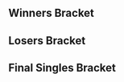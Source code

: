 {{SetGame|melee}}{{DISPLAYTITLE:Low Tier City 2: ''Melee'' Singles Bracket}}{{tabs static
|name1=Overview
|link1=Low Tier City/2/Melee
|name2=Singles Bracket
|link2=Low Tier City/2/Melee/Singles Bracket
|name3=Doubles Bracket
|link3=Low Tier City/2/Melee/Doubles Bracket
|This=2
}}<!-- Generated with http://tournament-nub.rhcloud.com/toliquipedia -->

==Winners Bracket==
{{32DEWBracketA
|tourneylink=Low Tier City/2/Melee
|tourneyname=Low Tier City 2
|r1m1p1=Wobbles |r1m1p1flag=us |r1m1p1score=W |r1m1win=1
|r1m1p2=Bye |r1m1p2flag= |r1m1p2score=-

|r1m2p1=Ripple |r1m2p1flag=us |r1m2p1score=0 |r1m2win=2
|r1m2p2=WaterlessFishie |r1m2p2flag=us |r1m2p2score=2

|r1m3p1=Zinth |r1m3p1flag=us |r1m3p1score=W |r1m3win=1
|r1m3p2=Bye |r1m3p2flag= |r1m3p2score=-

|r1m4p1=PB&J |r1m4p1flag=us |r1m4p1score=2 |r1m4win=1
|r1m4p2=DMW |r1m4p2flag=us |r1m4p2score=0

|r1m5p1=Penguin |r1m5p1flag= |r1m5p1score=W |r1m5win=1
|r1m5p2=Bye |r1m5p2flag= |r1m5p2score=-

|r1m6p1=Westballz |r1m6p1flag=us |r1m6p1score=2 |r1m6win=1
|r1m6p2=aliami |r1m6p2flag= |r1m6p2score=0

|r1m7p1=Jake13 |r1m7p1flag=us |r1m7p1score=W |r1m7win=1
|r1m7p2=Bye |r1m7p2flag= |r1m7p2score=-

|r1m8p1=King Ramses |r1m8p1flag=us |r1m8p1score=2 |r1m8win=1
|r1m8p2=Hamyojo |r1m8p2flag=us |r1m8p2score=1
|r1m8p1char1=fox |r1m8p2char1=yoshi |r1m8p1stock1=1 |r1m8p2stock1=0 |r1m8win1=1 |r1m8stage1=Final Destination
|r1m8p1char2=fox |r1m8p2char2=yoshi |r1m8p1stock2=0 |r1m8p2stock2=1 |r1m8win2=2 |r1m8stage2=Battlefield
|r1m8p1char3=fox |r1m8p2char3=yoshi |r1m8p1stock3=2 |r1m8p2stock3=0 |r1m8win3=1 |r1m8stage3=Dream Land
|r1m8details={{BracketMatchDetails|preview=|lrthread=|interview=|recap=|comment=|live=|vod=https://youtu.be/PnVJGYcDu3M}}

|r1m9p1=Mojo |r1m9p1flag=us |r1m9p1score=W |r1m9win=1
|r1m9p2=Bye |r1m9p2flag= |r1m9p2score=-

|r1m10p1=Skeith |r1m10p1flag=us |r1m10p1score=2 |r1m10win=1
|r1m10p2=nevakee |r1m10p2flag= |r1m10p2score=0

|r1m11p1=Laudandus |r1m11p1flag=us |r1m11p1score=W |r1m11win=1
|r1m11p2=Bye |r1m11p2flag= |r1m11p2score=-

|r1m12p1=Dizzy |r1m12p1flag=us |r1m12p1score=0 |r1m12win=2
|r1m12p2=DMG |r1m12p2flag=us |r1m12p2score=2

|r1m13p1=Albert |r1m13p1flag=us |r1m13p1score=W |r1m13win=1
|r1m13p2=Bye |r1m13p2flag= |r1m13p2score=-

|r1m14p1=K9 |r1m14p1flag=us |r1m14p1score=0 |r1m14win=2
|r1m14p2=JaggedCole |r1m14p2flag=us |r1m14p2score=2

|r1m15p1=Mew2King |r1m15p1flag=us |r1m15p1score=W |r1m15win=1
|r1m15p2=Bye |r1m15p2flag= |r1m15p2score=-

|r1m16p1=Mouf |r1m16p1flag=us |r1m16p1score=2 |r1m16win=1
|r1m16p2=Denti |r1m16p2flag=us |r1m16p2score=0

|r2m1p1=Wobbles |r2m1p1flag=us |r2m1p1score=2 |r2m1win=1
|r2m1p2=WaterlessFishie |r2m1p2flag=us |r2m1p2score=0

|r2m2p1=Zinth |r2m2p1flag=us |r2m2p1score=0 |r2m2win=2
|r2m2p2=PB&J |r2m2p2flag=us |r2m2p2score=2

|r2m3p1=Penguin |r2m3p1flag= |r2m3p1score=0 |r2m3win=2
|r2m3p2=Westballz |r2m3p2flag=us |r2m3p2score=2
|r2m3p1char1=cf |r2m3p2char1=dk |r2m3p1stock1=0 |r2m3p2stock1=1 |r2m3win1=2 |r2m3stage1=Battlefield
|r2m3p1char2=cf |r2m3p2char2=dk |r2m3p1stock2=0 |r2m3p2stock2=1 |r2m3win2=2 |r2m3stage2=Battlefield
|r2m3details={{BracketMatchDetails|preview=|lrthread=|interview=|recap=|comment=|live=|vod=https://youtu.be/hORrhkTf1k4}}

|r2m4p1=Jake13 |r2m4p1flag=us |r2m4p1score=2 |r2m4win=1
|r2m4p2=King Ramses |r2m4p2flag=us |r2m4p2score=0

|r2m5p1=Mojo |r2m5p1flag=us |r2m5p1score=2 |r2m5win=1
|r2m5p2=Skeith |r2m5p2flag=us |r2m5p2score=0

|r2m6p1=Laudandus |r2m6p1flag=us |r2m6p1score=2 |r2m6win=1
|r2m6p2=DMG |r2m6p2flag=us |r2m6p2score=0

|r2m7p1=Albert |r2m7p1flag=us |r2m7p1score=2 |r2m7win=1
|r2m7p2=JaggedCole |r2m7p2flag=us |r2m7p2score=0

|r2m8p1=Mew2King |r2m8p1flag=us |r2m8p1score=2 |r2m8win=1
|r2m8p2=Mouf |r2m8p2flag=us |r2m8p2score=0
|r2m8p1char1=sheik |r2m8p2char1=peach |r2m8p1stock1=3 |r2m8p2stock1=0 |r2m8win1=1 |r2m8stage1=Final Destination
|r2m8p1char2=marth |r2m8p2char2=peach |r2m8p1stock2=4 |r2m8p2stock2=0 |r2m8win2=1 |r2m8stage2=Yoshi's Story
|r2m8details={{BracketMatchDetails|preview=|lrthread=|interview=|recap=|comment=|live=|vod=https://youtu.be/HUoOnUwBgII}}

|r3m1p1=Wobbles |r3m1p1flag=us |r3m1p1score=2 |r3m1win=1
|r3m1p2=PB&J |r3m1p2flag=us |r3m1p2score=0
|r3m1p1char1=ic |r3m1p2char1=fox |r3m1p1stock1=1 |r3m1p2stock1=0 |r3m1win1=1 |r3m1stage1=Yoshi's Story
|r3m1p1char2=ic |r3m1p2char2=fox |r3m1p1stock2=2 |r3m1p2stock2=0 |r3m1win2=1 |r3m1stage2=Yoshi's Story
|r3m1details={{BracketMatchDetails|preview=|lrthread=|interview=|recap=|comment=|live=|vod=https://youtu.be/CVMrHBX19To}}

|r3m2p1=Westballz |r3m2p1flag=us |r3m2p1score=1 |r3m2win=2
|r3m2p2=Jake13 |r3m2p2flag=us |r3m2p2score=2
|r3m2p1char1=dk |r3m2p2char1=falco |r3m2p1stock1=0 |r3m2p2stock1=2 |r3m2win1=2 |r3m2stage1=Dream Land
|r3m2p1char2=falco |r3m2p2char2=falco |r3m2p1stock2=2 |r3m2p2stock2=0 |r3m2win2=1 |r3m2stage2=Yoshi's Story
|r3m2p1char3=falco |r3m2p2char3=falco |r3m2p1stock3=0 |r3m2p2stock3=1 |r3m2win3=2 |r3m2stage3=Battlefield
|r3m2details={{BracketMatchDetails|preview=|lrthread=|interview=|recap=|comment=|live=|vod=https://youtu.be/5yTY6tZpwWo}}

|r3m3p1=Mojo |r3m3p1flag=us |r3m3p1score=0 |r3m3win=2
|r3m3p2=Laudandus |r3m3p2flag=us |r3m3p2score=2

|r3m4p1=Albert |r3m4p1flag=us |r3m4p1score=0 |r3m4win=2
|r3m4p2=Mew2King |r3m4p2flag=us |r3m4p2score=2
|r3m4p1char1=falco |r3m4p2char1=sheik |r3m4p1stock1=0 |r3m4p2stock1=3 |r3m4win1=2 |r3m4stage1=Battlefield
|r3m4p1char2=falco |r3m4p2char2=marth |r3m4p1stock2=0 |r3m4p2stock2=2 |r3m4win2=2 |r3m4stage2=Final Destination
|r3m4details={{BracketMatchDetails|preview=|lrthread=|interview=|recap=|comment=|live=|vod=https://youtu.be/kuDCx1SIO90}}

|r4m1p1=Wobbles |r4m1p1flag=us |r4m1p1score=3 |r4m1win=1
|r4m1p2=Jake13 |r4m1p2flag=us |r4m1p2score=1
|r4m1p1char1=ic |r4m1p2char1=falco |r4m1p1stock1=2 |r4m1p2stock1=0 |r4m1win1=1 |r4m1stage1=Yoshi's Story
|r4m1p1char2=ic |r4m1p2char2=falco |r4m1p1stock2=3 |r4m1p2stock2=0 |r4m1win2=1 |r4m1stage2=Pokémon Stadium
|r4m1p1char3=ic |r4m1p2char3=fox |r4m1p1stock3=0 |r4m1p2stock3=1 |r4m1win3=2 |r4m1stage3=Dream Land
|r4m1p1char4=ic |r4m1p2char4=peach |r4m1p1stock4=2 |r4m1p2stock4=0 |r4m1win4=1 |r4m1stage4=Final Destination
|r4m1details={{BracketMatchDetails|preview=|lrthread=|interview=|recap=|comment=|live=|vod=https://youtu.be/HUQbrqVAemY}}

|r4m2p1=Laudandus |r4m2p1flag=us |r4m2p1score=0 |r4m2win=2
|r4m2p2=Mew2King |r4m2p2flag=us |r4m2p2score=3
|r4m2p1char1=sheik |r4m2p2char1=sheik |r4m2p1stock1=0 |r4m2p2stock1=4 |r4m2win1=2 |r4m2stage1=Final Destination
|r4m2p1char2=sheik |r4m2p2char2=sheik |r4m2p1stock2=0 |r4m2p2stock2=3 |r4m2win2=2 |r4m2stage2=Battlefield
|r4m2p1char3=sheik |r4m2p2char3=sheik |r4m2p1stock3=0 |r4m2p2stock3=2 |r4m2win3=2 |r4m2stage3=Dream Land
|r4m2details={{BracketMatchDetails|preview=|lrthread=|interview=|recap=|comment=|live=|vod=https://youtu.be/wdpy4iGqVo4}}
}}

==Losers Bracket==
{{32DELBracketSmwA
|tourneylink=Low Tier City/2/Melee
|tourneyname=Low Tier City 2
|l1placement=25-32
|l2placement=17-24
|l3placement=13-16
|l4placement=9-12
|l5placement=7-8
|l6placement=5-6

|l1m1p1=Bye |l1m1p1flag= |l1m1p1score=- |l1m1win=2
|l1m1p2=Ripple |l1m1p2flag=us |l1m1p2score=W

|l1m2p1=Bye |l1m2p1flag= |l1m2p1score=- |l1m2win=2
|l1m2p2=DMW |l1m2p2flag=us |l1m2p2score=W

|l1m3p1=Bye |l1m3p1flag= |l1m3p1score=- |l1m3win=2
|l1m3p2=aliami |l1m3p2flag= |l1m3p2score=W

|l1m4p1=Bye |l1m4p1flag= |l1m4p1score=- |l1m4win=2
|l1m4p2=Hamyojo |l1m4p2flag=us |l1m4p2score=W

|l1m5p1=Bye |l1m5p1flag= |l1m5p1score=- |l1m5win=2
|l1m5p2=nevakee |l1m5p2flag= |l1m5p2score=W

|l1m6p1=Bye |l1m6p1flag= |l1m6p1score=- |l1m6win=2
|l1m6p2=Dizzy |l1m6p2flag=us |l1m6p2score=W

|l1m7p1=Bye |l1m7p1flag= |l1m7p1score=- |l1m7win=2
|l1m7p2=K9 |l1m7p2flag=us |l1m7p2score=W

|l1m8p1=Bye |l1m8p1flag= |l1m8p1score=- |l1m8win=2
|l1m8p2=Denti |l1m8p2flag=us |l1m8p2score=W

|l2m1p1=Mouf |l2m1p1flag=us |l2m1p1score=0 |l2m1win=2
|l2m1p2=Ripple |l2m1p2flag=us |l2m1p2score=2

|l2m2p1=JaggedCole |l2m2p1flag=us |l2m2p1score=0 |l2m2win=2
|l2m2p2=DMW |l2m2p2flag=us |l2m2p2score=2

|l2m3p1=DMG |l2m3p1flag=us |l2m3p1score=0 |l2m3win=2
|l2m3p2=aliami |l2m3p2flag= |l2m3p2score=2

|l2m4p1=Skeith |l2m4p1flag=us |l2m4p1score=0 |l2m4win=2
|l2m4p2=Hamyojo |l2m4p2flag=us |l2m4p2score=2

|l2m5p1=King Ramses |l2m5p1flag=us |l2m5p1score=2 |l2m5win=1
|l2m5p2=nevakee |l2m5p2flag= |l2m5p2score=0

|l2m6p1=Penguin |l2m6p1flag= |l2m6p1score=2 |l2m6win=1
|l2m6p2=Dizzy |l2m6p2flag=us |l2m6p2score=0

|l2m7p1=Zinth |l2m7p1flag=us |l2m7p1score=2 |l2m7win=1
|l2m7p2=K9 |l2m7p2flag=us |l2m7p2score=0

|l2m8p1=WaterlessFishie |l2m8p1flag=us |l2m8p1score=0 |l2m8win=2
|l2m8p2=Denti |l2m8p2flag=us |l2m8p2score=2

|l3m1p1=Ripple |l3m1p1flag=us |l3m1p1score=2 |l3m1win=1
|l3m1p2=DMW |l3m1p2flag=us |l3m1p2score=0

|l3m2p1=aliami |l3m2p1flag= |l3m2p1score=0 |l3m2win=2
|l3m2p2=Hamyojo |l3m2p2flag=us |l3m2p2score=2

|l3m3p1=King Ramses |l3m3p1flag=us |l3m3p1score=0 |l3m3win=2
|l3m3p2=Penguin |l3m3p2flag= |l3m3p2score=2

|l3m4p1=Zinth |l3m4p1flag=us |l3m4p1score=2 |l3m4win=1
|l3m4p2=Denti |l3m4p2flag=us |l3m4p2score=0

|l4m1p1=Westballz |l4m1p1flag=us |l4m1p1score=2 |l4m1win=1
|l4m1p2=Ripple |l4m1p2flag=us |l4m1p2score=0

|l4m2p1=PB&J |l4m2p1flag=us |l4m2p1score=1 |l4m2win=2
|l4m2p2=Hamyojo |l4m2p2flag=us |l4m2p2score=2
|l4m2p1char1=fox |l4m2p2char1=yoshi |l4m2p1stock1=0 |l4m2p2stock1=2 |l4m2win1=2 |l4m2stage1=Battlefield
|l4m2p1char2=ic |l4m2p2char2=yoshi |l4m2p1stock2=1 |l4m2p2stock2=0 |l4m2win2=1 |l4m2stage2=Yoshi's Story
|l4m2p1char3=falco |l4m2p2char3=yoshi |l4m2p1stock3=0 |l4m2p2stock3=1 |l4m2win3=2 |l4m2stage3=Pokémon Stadium
|l4m2details={{BracketMatchDetails|preview=|lrthread=|interview=|recap=|comment=|live=|vod=https://youtu.be/qSkcMvhOVgA}}

|l4m3p1=Albert |l4m3p1flag=us |l4m3p1score=2 |l4m3win=1
|l4m3p2=Penguin |l4m3p2flag= |l4m3p2score=0

|l4m4p1=Mojo |l4m4p1flag=us |l4m4p1score=2 |l4m4win=1
|l4m4p2=Zinth |l4m4p2flag=us |l4m4p2score=0

|l5m1p1=Westballz |l5m1p1flag=us |l5m1p1score=2 |l5m1win=1
|l5m1p2=Hamyojo |l5m1p2flag=us |l5m1p2score=0
|l5m1p1char1=falco |l5m1p2char1=yoshi |l5m1p1stock1=2 |l5m1p2stock1=0 |l5m1win1=1 |l5m1stage1=Battlefield
|l5m1p1char2=falco |l5m1p2char2=yoshi |l5m1p1stock2=2 |l5m1p2stock2=0 |l5m1win2=1 |l5m1stage2=Battlefield
|l5m1details={{BracketMatchDetails|preview=|lrthread=|interview=|recap=|comment=|live=|vod=https://youtu.be/Jezw6WqIW70}}

|l5m2p1=Albert |l5m2p1flag=us |l5m2p1score=1 |l5m2win=2
|l5m2p2=Mojo |l5m2p2flag=us |l5m2p2score=2
|l5m2p1char1=falco |l5m2p2char1=fox |l5m2p1stock1=1 |l5m2p2stock1=0 |l5m2win1=1 |l5m2stage1=Battlefield
|l5m2p1char2=falco |l5m2p2char2=cf |l5m2p1stock2=0 |l5m2p2stock2=3 |l5m2win2=2 |l5m2stage2=Battlefield
|l5m2p1char3=falco |l5m2p2char3=cf |l5m2p1stock3=0 |l5m2p2stock3=1 |l5m2win3=2 |l5m2stage3=Fountain of Dreams
|l5m2details={{BracketMatchDetails|preview=|lrthread=|interview=|recap=|comment=|live=|vod=https://youtu.be/7KslrO8qpm4}}

|l6m1p1=Laudandus |l6m1p1flag=us |l6m1p1score=0 |l6m1win=2
|l6m1p2=Westballz |l6m1p2flag=us |l6m1p2score=3
|l6m1p1char1=sheik |l6m1p2char1=falco |l6m1p1stock1=0 |l6m1p2stock1=2 |l6m1win1=2 |l6m1stage1=Battlefield
|l6m1p1char2=sheik |l6m1p2char2=falco |l6m1p1stock2=0 |l6m1p2stock2=2 |l6m1win2=2 |l6m1stage2=Fountain of Dreams
|l6m1details={{BracketMatchDetails|preview=|lrthread=|interview=|recap=|comment=|live=|vod=https://youtu.be/jTQ4tAv6RFQ}}

|l6m2p1=Jake13 |l6m2p1flag=us |l6m2p1score=1 |l6m2win=2
|l6m2p2=Mojo |l6m2p2flag=us |l6m2p2score=2
|l6m2p1char1=falco |l6m2p2char1=fox |l6m2p1stock1=0 |l6m2p2stock1=1 |l6m2win1=2 |l6m2stage1=Dream Land
|l6m2p1char2=falco |l6m2p2char2=fox |l6m2p1stock2=1 |l6m2p2stock2=0 |l6m2win2=1 |l6m2stage2=Battlefield
|l6m2p1char3=falco |l6m2p2char3=fox |l6m2p1stock3=0 |l6m2p2stock3=1 |l6m2win3=2 |l6m2stage3=Battlefield
|l6m2details={{BracketMatchDetails|preview=|lrthread=|interview=|recap=|comment=|live=|vod=https://youtu.be/uJ9SDr2v9GY}}
}}
<onlyinclude>
==Final Singles Bracket==
{{DEFinalSmwBracket
|tourneylink=Low Tier City/2/Melee
|tourneyname=Low Tier City 2
|l1placement=4
|r2placement=3
|r3loserplacement=2
|r3winnerplacement=1
|export_score=true
|column-width=180
|column-width-finals=200

<!-- FROM WINNERS -->
|r1m1p1=Wobbles |r1m1p1flag=us |r1m1p1score=1 |r1m1win=2
|r1m1p2=Mew2King |r1m1p2flag=us |r1m1p2score=3
|r1m1p1char1=ic |r1m1p2char1=peach |r1m1p1stock1=0 |r1m1p2stock1=2 |r1m1win1=2 |r1m1stage1=Battlefield
|r1m1p1char2=ic |r1m1p2char2=peach |r1m1p1stock2=0 |r1m1p2stock2=1 |r1m1win2=2 |r1m1stage2=Yoshi's Story
|r1m1p1char3=ic |r1m1p2char3=peach |r1m1p1stock3=1 |r1m1p2stock3=0 |r1m1win3=1 |r1m1stage3=Yoshi's Story
|r1m1p1char4=ic |r1m1p2char4=peach |r1m1p1stock4=0 |r1m1p2stock4=1 |r1m1win4=2 |r1m1stage4=Dream Land
|r1m1details={{BracketMatchDetails|preview=|lrthread=|interview=|recap=|comment=|live=|vod=https://youtu.be/jqj38X8qyLA}}

<!-- FROM LOSERS -->
|l1m1p1=Westballz |l1m1p1flag=us |l1m1p1score=3 |l1m1win=1
|l1m1p2=Mojo |l1m1p2flag=us |l1m1p2score=0
|l1m1p1char1=falco |l1m1p2char1=fox |l1m1p1stock1=2 |l1m1p2stock1=0 |l1m1win1=1 |l1m1stage1=Battlefield
|l1m1p1char2=falco |l1m1p2char2=fox |l1m1p1stock2=1 |l1m1p2stock2=0 |l1m1win2=1 |l1m1stage2=Yoshi's Story
|l1m1p1char3=falco |l1m1p2char3=fox |l1m1p1stock3=1 |l1m1p2stock3=0 |l1m1win3=1 |l1m1stage3=Yoshi's Story
|l1m1details={{BracketMatchDetails|preview=|lrthread=|interview=|recap=|comment=|live=|vod=https://youtu.be/A63enQ8a4FI}}

<!-- LOSERS FINALS -->
|r2m1p1=Wobbles |r2m1p1flag=us |r2m1p1score=0 |r2m1win=2
|r2m1p2=Westballz |r2m1p2flag=us |r2m1p2score=3
|r2m1p1char1=ic |r2m1p2char1=falco |r2m1p1stock1=0 |r2m1p2stock1=1 |r2m1win1=2 |r2m1stage1=Yoshi's Story
|r2m1p1char2=ic |r2m1p2char2=falco |r2m1p1stock2=0 |r2m1p2stock2=2 |r2m1win2=2 |r2m1stage2=Yoshi's Story
|r2m1p1char3=ic |r2m1p2char3=falco |r2m1p1stock3=0 |r2m1p2stock3=1 |r2m1win3=2 |r2m1stage3=Yoshi's Story
|r2m1details={{BracketMatchDetails|preview=|lrthread=|interview=|recap=|comment=|live=|vod=https://youtu.be/AB9cOAoDi3w}}

<!-- GRAND FINALS -->
|r3m1p1=Mew2King |r3m1p1flag=us |r3m1p1score=3 |r3m1win=1
|r3m1p2=Westballz |r3m1p2flag=us |r3m1p2score=2
|r3m1p1char1=sheik |r3m1p2char1=falco |r3m1p1stock1=2 |r3m1p2stock1=0 |r3m1win1=1 |r3m1stage1=Battlefield
|r3m1p1char2=sheik |r3m1p2char2=falco |r3m1p1stock2=0 |r3m1p2stock2=2 |r3m1win2=2 |r3m1stage2=Yoshi's Story
|r3m1p1char3=marth |r3m1p2char3=falco |r3m1p1stock3=0 |r3m1p2stock3=1 |r3m1win3=2 |r3m1stage3=Final Destination
|r3m1p1char4=marth |r3m1p2char4=falco |r3m1p1stock4=2 |r3m1p2stock4=0 |r3m1win4=1 |r3m1stage4=Final Destination
|r3m1p1char5=marth |r3m1p2char5=falco |r3m1p1stock5=2 |r3m1p2stock5=0 |r3m1win5=1 |r3m1stage5=Fountain of Dreams
|r3m1details={{BracketMatchDetails|preview=|lrthread=|interview=|recap=|comment=|live=|vod=https://youtu.be/5aR_INjiZL8}}
}}
</onlyinclude>
